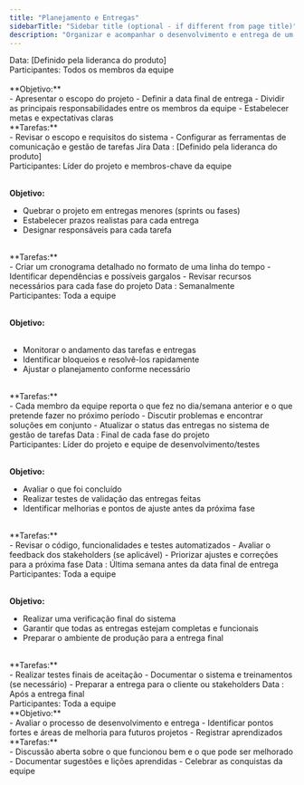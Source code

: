 ```yaml
---
title: "Planejamento e Entregas"
sidebarTitle: "Sidebar title (optional - if different from page title)"
description: "Organizar e acompanhar o desenvolvimento e entrega de um sistema."
---
```

<Steps>
  <Step title="Kick-off do Projeto">
    <Card >
Data: [Definido pela lideranca do produto]<br/>
Participantes:  Todos os membros da equipe<br/><br/>
**Objetivo:**
<br/>
- Apresentar o escopo do projeto
- Definir a data final de entrega
- Dividir as principais responsabilidades entre os membros da equipe
- Estabelecer metas e expectativas claras
<br/>
**Tarefas:**
<br/>
- Revisar o escopo e requisitos do sistema
- Configurar as ferramentas de comunicação e gestão de tarefas Jira
</Card>
  </Step>
  <Step title="Definição das Entregas e Divisão de Tarefas">
      <Card >
Data         :  [Definido pela lideranca do produto]<br/>
Participantes:  Líder do projeto e membros-chave da equipe<br/><br/>

**Objetivo:**
<br/>
- Quebrar o projeto em entregas menores (sprints ou fases)
- Estabelecer prazos realistas para cada entrega
- Designar responsáveis para cada tarefa
<br/>
**Tarefas:**
<br/>
- Criar um cronograma detalhado no formato de uma linha do tempo
- Identificar dependências e possíveis gargalos
- Revisar recursos necessários para cada fase do projeto
</Card>
  </Step>
  <Step title="Reuniões de Progresso Semanais">
 <Card>
Data         :  Semanalmente<br/>
Participantes:  Toda a equipe<br/><br/>

**Objetivo:**<br/>
<br/>
- Monitorar o andamento das tarefas e entregas
- Identificar bloqueios e resolvê-los rapidamente
- Ajustar o planejamento conforme necessário
<br/>
**Tarefas:**
<br/>
- Cada membro da equipe reporta o que fez no dia/semana anterior e o que pretende fazer no próximo período
- Discutir problemas e encontrar soluções em conjunto
- Atualizar o status das entregas no sistema de gestão de tarefas
</Card>
  </Step>
    <Step title = "Revisões de Entregas (Final de Cada Fase)">
<Card>
Data         : Final de cada fase do projeto<br/>
Participantes:  Líder do projeto e equipe de desenvolvimento/testes<br/><br/>

**Objetivo:**
<br/>

- Avaliar o que foi concluído
- Realizar testes de validação das entregas feitas
- Identificar melhorias e pontos de ajuste antes da próxima fase
<br/>
**Tarefas:**
<br/>
- Revisar o código, funcionalidades e testes automatizados
- Avaliar o feedback dos stakeholders (se aplicável)
- Priorizar ajustes e correções para a próxima fase
</Card>
  </Step>
  <Step title = "Fase Final e Entrega">
  <Card>
Data         :  Última semana antes da data final de entrega<br/>
Participantes:  Toda a equipe<br/><br/>

**Objetivo:**
<br/>
- Realizar uma verificação final do sistema
- Garantir que todas as entregas estejam completas e funcionais
- Preparar o ambiente de produção para a entrega final
<br/>
**Tarefas:**
<br/>
- Realizar testes finais de aceitação
- Documentar o sistema e treinamentos (se necessário)
- Preparar a entrega para o cliente ou stakeholders
</Card>
   </Step>
   <Step title = "Reunião de Retrospectiva">
   <Card>
Data         :  Após a entrega final<br/>
Participantes:  Toda a equipe
<br/>
**Objetivo:**
<br/>
- Avaliar o processo de desenvolvimento e entrega
- Identificar pontos fortes e áreas de melhoria para futuros projetos
- Registrar aprendizados
<br/>
**Tarefas:**
<br/>
- Discussão aberta sobre o que funcionou bem e o que pode ser melhorado
- Documentar sugestões e lições aprendidas
- Celebrar as conquistas da equipe
</Card>
  </Step>
</Steps>